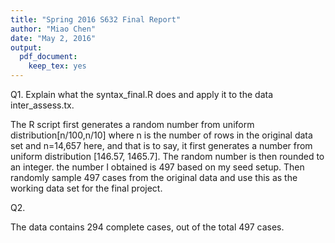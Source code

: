 ```yaml
---
title: "Spring 2016 S632 Final Report"
author: "Miao Chen"
date: "May 2, 2016"
output: 
  pdf_document: 
    keep_tex: yes
---
```



Q1. Explain what the syntax_final.R does and apply it to the data inter_assess.tx. 

The R script first generates a random number from uniform distribution[n/100,n/10] where n is the number of rows in the original data set and n=14,657 here, and that is to say, it first generates a number from uniform distribution [146.57, 1465.7]. The random number is then rounded to an integer. the number I obtained is 497 based on my seed setup. Then randomly sample 497 cases from the original data and use this as the working data set for the final project.

Q2. 

The data contains 294 complete cases, out of the total 497 cases. 


